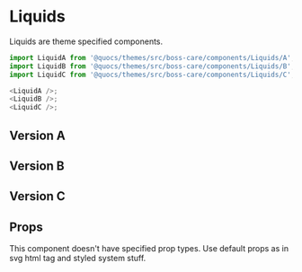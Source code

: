 

<Meta title="Themes|boss-care/Components/Liquids" component={LiquidA} />

# Liquids

Liquids are theme specified components.

```js
import LiquidA from '@quocs/themes/src/boss-care/components/Liquids/A';
import LiquidB from '@quocs/themes/src/boss-care/components/Liquids/B';
import LiquidC from '@quocs/themes/src/boss-care/components/Liquids/C';

<LiquidA />;
<LiquidB />;
<LiquidC />;
```

## Version A

<Preview>
  <Story name="Version A">
    <Theme>
      <LiquidA />
    </Theme>
  </Story>
</Preview>

## Version B

<Preview>
  <Story name="Version B">
    <Theme>
      <LiquidB />
    </Theme>
  </Story>
</Preview>

## Version C

<Preview>
  <Story name="Version C">
    <Theme>
      <LiquidC />
    </Theme>
  </Story>
</Preview>

## Props

This component doesn't have specified prop types. Use default props as in svg html tag and styled system stuff.
